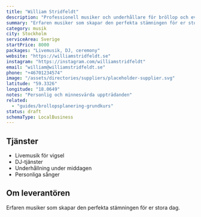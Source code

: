 ```yaml
---
title: "William Stridfeldt"
description: "Professionell musiker och underhållare för bröllop och event."
summary: "Erfaren musiker som skapar den perfekta stämningen för er stora dag med personlig och minnesvärda uppträdanden."
category: musik
city: Stockholm
serviceArea: Sverige
startPrice: 8000
packages: "Livemusik, DJ, ceremony"
website: "https://williamstridfeldt.se"
instagram: "https://instagram.com/williamstridfeldt"
email: "william@williamstridfeldt.se"
phone: "+46701234574"
image: "/assets/directories/suppliers/placeholder-supplier.svg"
latitude: "59.3326"
longitude: "18.0649"
notes: "Personlig och minnesvärda uppträdanden"
related:
  - "guides/brollopsplanering-grundkurs"
status: draft
schemaType: LocalBusiness
---
```


## Tjänster

- Livemusik för vigsel
- DJ-tjänster
- Underhållning under middagen
- Personliga sånger

## Om leverantören

Erfaren musiker som skapar den perfekta stämningen för er stora dag.